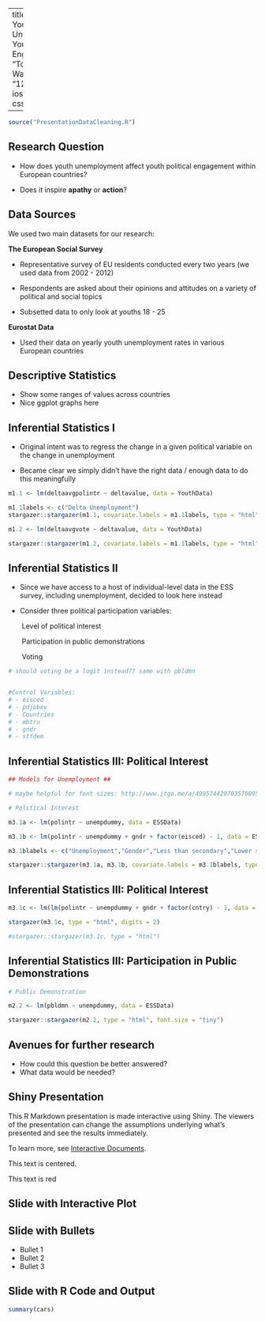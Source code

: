 
---
title: "The Effect of Youth Unemployment on Youth Political Engagement"
author: "Tori Dykes & Mansi Wadhwa"
date: "12/2/2016"
output: ioslides_presentation
css: styles.css

---

```r

source("PresentationDataCleaning.R")

```

## Research Question

- How does youth unemployment affect youth political engagement within European countries?
  
- Does it inspire **apathy** or **action**?


## Data Sources

We used two main datasets for our research:

**The European Social Survey**

- Representative survey of EU residents conducted every two years (we used data from 2002 - 2012)

- Respondents are asked about their opinions and attitudes on a variety of political and social topics

- Subsetted data to only look at youths 18 - 25

**Eurostat Data**

- Used their data on yearly youth unemployment rates in various European countries 


## Descriptive Statistics

- Show some ranges of values across countries
- Nice ggplot graphs here

## Inferential Statistics I {.smaller .build}

- Original intent was to regress the change in a given political variable on the change in unemployment

- Became clear we simply didn't have the right data / enough data to do this meaningfully

<div class="columns-2">

```r

m1.1 <- lm(deltaavgpolintr ~ deltavalue, data = YouthData)

m1.1labels <- c("Delta Unemployment")
stargazer::stargazer(m1.1, covariate.labels = m1.1labels, type = "html")

m1.2 <- lm(deltaavgvote ~ deltavalue, data = YouthData)

stargazer::stargazer(m1.2, covariate.labels = m1.1labels, type = "html")


```

</div>

## Inferential Statistics II

- Since we have access to a host of individual-level data in the ESS survey, including unemployment, decided to look here instead

- Consider three political participation variables:

&nbsp;&nbsp;&nbsp;&nbsp;&nbsp;&nbsp; Level of political interest

&nbsp;&nbsp;&nbsp;&nbsp;&nbsp;&nbsp; Participation in public demonstrations

&nbsp;&nbsp;&nbsp;&nbsp;&nbsp;&nbsp; Voting

```r
# should voting be a logit instead?? same with pbldmn


#Control Variables:
# - eisced
# - pdjobev
# - Countries
# - mbtru
# - gndr
# - stfdem

```

## Inferential Statistics III: Political Interest ##  {.smaller}
```r
## Models for Unemployment ##

# maybe helpful for font sizes: http://www.itgo.me/a/4995744297035700956/resize-stargarzer-table-when-type-html-for-ioslides-in-rstudio

# Political Interest 

m3.1a <- lm(polintr ~ unempdummy, data = ESSData)

m3.1b <- lm(polintr ~ unempdummy + gndr + factor(eisced) - 1, data = ESSData)

m3.1blabels <- c("Unemployment","Gender","Less than secondary","Lower secondary","L. Tier Upper Secondary","U. Tier Upper Secondary","Advanced Vocational","BA","MA")

stargazer::stargazer(m3.1a, m3.1b, covariate.labels = m3.1blabels, type = "html")


```  

## Inferential Statistics III: Political Interest ##  {.reduced}

<div class="columns-2">

```r

m3.1c <- lm(lm(polintr ~ unempdummy + gndr + factor(cntry) - 1, data = ESSData))

stargazer(m3.1c, type = "html", digits = 2)

#stargazer::stargazer(m3.1c, type = "html")


```
</div>


## Inferential Statistics III: Participation in Public Demonstrations ## 


```r

# Public Demonstration

m2.2 <- lm(pbldmn ~ unempdummy, data = ESSData)

stargazer::stargazer(m2.2, type = "html", font.size = "tiny")


```


## Avenues for further research

- How could this question be better answered?
- What data would be needed?

## Shiny Presentation

This R Markdown presentation is made interactive using Shiny. The viewers of the presentation can change the assumptions underlying what's presented and see the results immediately. 

To learn more, see [Interactive Documents](http://rmarkdown.rstudio.com/authoring_shiny.html).

<div class="centered">
This text is centered.
</div>


<div class="red2">
This text is red
</div>

## Slide with Interactive Plot


## Slide with Bullets

- Bullet 1
- Bullet 2
- Bullet 3

## Slide with R Code and Output

```r
summary(cars)
```


